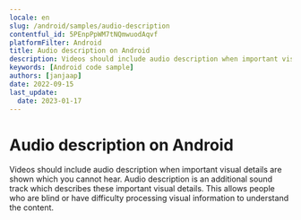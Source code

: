 ```yaml
---
locale: en
slug: /android/samples/audio-description
contentful_id: 5PEnpPpWM7tNQmwuodAqvf
platformFilter: Android
title: Audio description on Android
description: Videos should include audio description when important visual details are shown which you cannot hear.
keywords: [Android code sample]
authors: [janjaap]
date: 2022-09-15
last_update:
  date: 2023-01-17
---
```


# Audio description on Android

Videos should include audio description when important visual details are shown which you cannot hear. Audio description is an additional sound track which describes these important visual details. This allows people who are blind or have difficulty processing visual information to understand the content.

<CodeSample id="media-audio-description" locale="en" platform="android"/>
